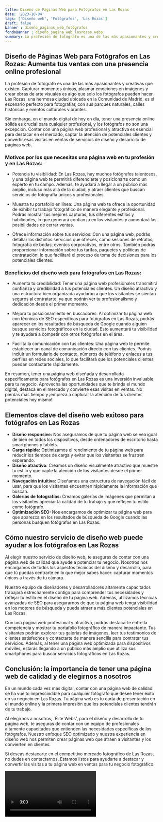 ```yaml
---
title: Diseño de Páginas Web para Fotógrafos en Las Rozas
date: '2023-10-04'
tags: ['Diseño web', 'Fotógrafos', 'Las Rozas']
draft: false
banner : diseño_paginas_web_fotógrafos
fondoBanner : diseño_pagina_web_lasrozas.webp
summary: La profesión de fotógrafo es una de las más apasionantes y creativas que existen. Capturar momentos únicos, plasmar emociones en imágenes y crear obras de arte visuales es algo que solo los fotógrafos pueden hacer. Las Rozas, una hermosa ciudad ubicada en la Comunidad de Madrid, es el escenario perfecto para fotografiar, con sus parques naturales, calles históricas y eventos culturales vibrantes.
---
```


## Diseño de Páginas Web para Fotógrafos en Las Rozas: Aumenta tus ventas con una presencia online profesional

La profesión de fotógrafo es una de las más apasionantes y creativas que existen. Capturar momentos únicos, plasmar emociones en imágenes y crear obras de arte visuales es algo que solo los fotógrafos pueden hacer. Las Rozas, una hermosa ciudad ubicada en la Comunidad de Madrid, es el escenario perfecto para fotografiar, con sus parques naturales, calles históricas y eventos culturales vibrantes.

Sin embargo, en el mundo digital de hoy en día, tener una presencia online sólida es crucial para cualquier profesional, y los fotógrafos no son una excepción. Contar con una página web profesional y atractiva es esencial para destacar en el mercado, captar la atención de potenciales clientes y convertir esas visitas en ventas de servicios de diseño y desarrollo de páginas web.

### Motivos por los que necesitas una página web en tu profesión y en Las Rozas:

- Potencia tu visibilidad: En Las Rozas, hay muchos fotógrafos talentosos, y una página web te permitirá diferenciarte y posicionarte como un experto en tu campo. Además, te ayudará a llegar a un público más amplio, incluso más allá de la ciudad, y atraer clientes que buscan servicios de fotografía únicos y profesionales.

- Muestra tu portafolio en línea: Una página web te ofrece la oportunidad de exhibir tu trabajo fotográfico de manera elegante y profesional. Podrás mostrar tus mejores capturas, tus diferentes estilos y habilidades, lo que generará confianza en los visitantes y aumentará las posibilidades de cerrar ventas.

- Ofrece información sobre tus servicios: Con una página web, podrás detallar los distintos servicios que ofreces, como sesiones de retratos, fotografía de bodas, eventos corporativos, entre otros. También podrás proporcionar información sobre tus tarifas, paquetes y políticas de contratación, lo que facilitará el proceso de toma de decisiones para los potenciales clientes.

### Beneficios del diseño web para fotógrafos en Las Rozas:

- Aumenta tu credibilidad: Tener una página web profesionales transmitirá confianza y credibilidad a tus potenciales clientes. Un diseño atractivo y una estructura bien organizada ayudarán a que los visitantes se sientan seguros al contratarte, ya que podrán ver tu profesionalismo y dedicación desde el primer momento.

- Mejora tu posicionamiento en buscadores: Al optimizar tu página web con técnicas de SEO específicas para fotógrafos en Las Rozas, podrás aparecer en los resultados de búsqueda de Google cuando alguien busque servicios fotográficos en la ciudad. Esto aumentará tu visibilidad y te ayudará a competir con otros fotógrafos en el área.

- Facilita la comunicación con tus clientes: Una página web te permite establecer un canal de comunicación directo con tus clientes. Podrás incluir un formulario de contacto, números de teléfono y enlaces a tus perfiles en redes sociales, lo que facilitará que los potenciales clientes puedan contactarte rápidamente.

En resumen, tener una página web diseñada y desarrollada específicamente para fotógrafos en Las Rozas es una inversión invaluable para tu negocio. Aprovecha las oportunidades que te brinda el mundo digital, destaca en el mercado y convierte esas visitas en ventas. No pierdas más tiempo y ¡empieza a capturar la atención de tus clientes potenciales hoy mismo!

<GifSeo />

<Cta />

## Elementos clave del diseño web exitoso para fotógrafos en Las Rozas

- **Diseño responsive:** Nos aseguramos de que tu página web se vea igual de bien en todos los dispositivos, desde ordenadores de escritorio hasta smartphones y tablets.
- **Carga rápida:** Optimizamos el rendimiento de tu página web para reducir los tiempos de carga y evitar que los visitantes se frustren esperando.
- **Diseño atractivo:** Creamos un diseño visualmente atractivo que muestre tu estilo y que capte la atención de los visitantes desde el primer momento.
- **Navegación intuitiva:** Diseñamos una estructura de navegación fácil de usar, para que los visitantes encuentren rápidamente la información que buscan.
- **Galerías de fotografías:** Creamos galerías de imágenes que permitan a los visitantes apreciar la calidad de tu trabajo y que reflejen tu estilo como fotógrafo.
- **Optimización SEO:** Nos encargamos de optimizar tu página web para que aparezca en los resultados de búsqueda de Google cuando las personas busquen fotógrafos en Las Rozas.

## Cómo nuestro servicio de diseño web puede ayudar a los fotógrafos en Las Rozas

Al elegir nuestro servicio de diseño web, te aseguras de contar con una página web de calidad que ayude a potenciar tu negocio. Nosotros nos encargamos de todos los aspectos técnicos del diseño y desarrollo, para que tú puedas centrarte en lo que mejor sabes hacer: capturar momentos únicos a través de tu cámara.

Nuestro equipo de diseñadores y desarrolladores altamente capacitados trabajará estrechamente contigo para comprender tus necesidades y reflejar tu estilo en el diseño de tu página web. Además, utilizamos técnicas avanzadas de SEO para asegurarnos de que tu página web tenga visibilidad en los motores de búsqueda y pueda atraer a más clientes potenciales en Las Rozas.

Con una página web profesional y atractiva, podrás destacarte entre la competencia y mostrar tu portafolio fotográfico de manera impactante. Tus visitantes podrán explorar tus galerías de imágenes, leer tus testimonios de clientes satisfechos y contactarte de manera sencilla para contratar tus servicios. Además, al tener una página web optimizada para dispositivos móviles, estarás llegando a un público más amplio que utiliza sus smartphones para buscar servicios fotográficos en Las Rozas.

## Conclusión: la importancia de tener una página web de calidad y de elegirnos a nosotros

En un mundo cada vez más digital, contar con una página web de calidad se ha vuelto imprescindible para cualquier fotógrafo que desee tener éxito en su negocio en Las Rozas. Tu página web es tu carta de presentación en el mundo online y la primera impresión que los potenciales clientes tendrán de tu trabajo.

Al elegirnos a nosotros, 'Élite Webs', para el diseño y desarrollo de tu página web, te aseguras de contar con un equipo de profesionales altamente capacitados que entienden las necesidades específicas de los fotógrafos. Nuestro enfoque SEO optimizado y nuestra experiencia en diseño web nos permiten crear páginas web que atraen a visitantes y los convierten en clientes.

Si deseas destacarte en el competitivo mercado fotográfico de Las Rozas, no dudes en contactarnos. Estamos listos para ayudarte a destacar y convertir las visitas a tu página web en ventas para tu negocio fotográfico.

<Video />

<CtaBot job='Fotógrafos' city='Las Rozas'/>

<Gmaps query='Las Rozas+españa+maps' />